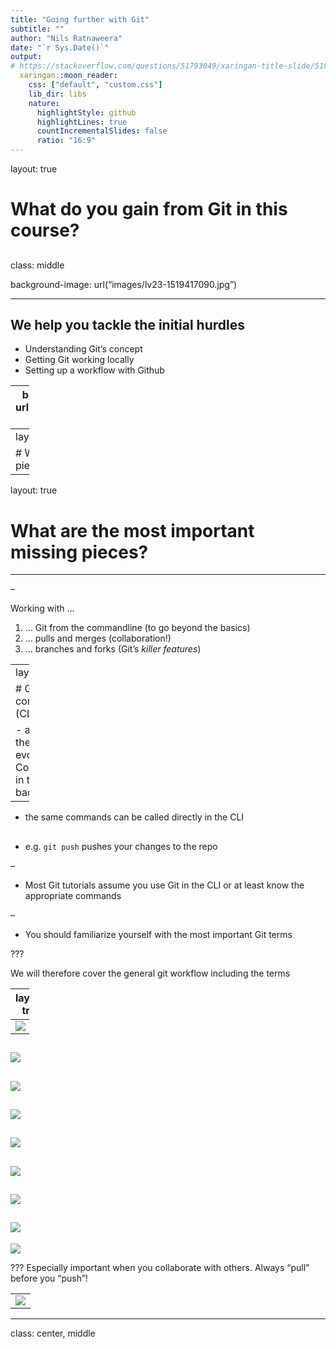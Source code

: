```yaml
---
title: "Going further with Git"
subtitle: ""
author: "Nils Ratnaweera"
date: "`r Sys.Date()`"
output:
# https://stackoverflow.com/questions/51793049/xaringan-title-slide/51800826#51800826
  xaringan::moon_reader:
    css: ["default", "custom.css"]
    lib_dir: libs
    nature:
      highlightStyle: github
      highlightLines: true
      countIncrementalSlides: false
      ratio: "16:9"
---
```

layout: true


# What do you gain from Git in this course?




<!-- https://www.cash.ch/sites/default/files/public/styles/main/public/images/library/woman-3261425_1920.jpg?itok=SekCL_rq&c=73b79c82a262daca25c59646369c8e1f -->
---
class: middle

background-image: url("images/lv23-1519417090.jpg")




---


## We help you tackle the initial hurdles

- Understanding Git's concept
- Getting Git working locally
- Setting up a workflow with Github


---
background-image: url("images/salowalk-1024x659.jpg")

<!-- .footnote[Image credit: ibaset.com] -->

.footnote[Photo by Hari Sreenivasan]

???

We only cover a fraction of Git's functionalities
Enough to get you started on a journey

---
layout: false

# What are the missing pieces?

---
layout: true

# What are the <span class="highlight"> most important </span> missing pieces?

---


--

Working with ...

1. ... Git from the commandline <span class = "highlight"> (to go beyond the basics) </span>
1. ... pulls and merges <span class = "highlight"> (collaboration!) </span>
<!-- 1. ... Git without RStudio\*  <span class = "highlight"> (to be independent)</span> -->
1. ... branches and forks <span class = "highlight"> (Git's *killer features*) </span>

---
layout: false

# Git in the commandline (CLI)

- all clicks in the Git pane evoke *Git* Commands in the background

--

- the same commands can be called directly in the CLI

<!-- <span class = "highlight"> (and also switch back-and-forth between the GUI and the CLI) </span> -->
--

- e.g. `git push` pushes your changes to the repo

--

- Most Git tutorials assume you use Git in the CLI <span class = "highlight"> or at least know the appropriate commands</span>

--

- You should familiarize yourself with the most important Git terms

???

We will therefore cover the general git workflow including the terms

---
layout: true

## Git Workflow



---
![](images/gh1.jpg)
---
![](images/gh2.jpg)
---

![](images/gh3.jpg)
---

![](images/gh4.jpg)
---
![](images/gh5.jpg)
---
![](images/gh6.jpg)
---
![](images/gh7.jpg)
---
![](images/gh8.jpg)
---
![](images/gh9.jpg)

???
Especially important when you collaborate with others. Always "pull" before you "push"!

---
![](images/gh10.jpg)
---

---
class: center, middle








